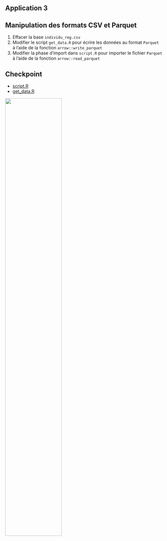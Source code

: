 ## Application 3 {.smaller}

:::{.callout-tip collapse="true" icon=false}
## Manipulation des formats CSV et Parquet

::: {.nonincremental}
1. Effacer la base `individu_reg.csv`
2. Modifier le script `get_data.R` pour écrire les données au format `Parquet` à l'aide de la fonction `arrow::write_parquet`
3. Modifier la phase d'import dans `script.R` pour importer le fichier `Parquet` à l'aide de la fonction `arrow::read_parquet`
:::

:::

## Checkpoint

::: {layout=[30,70]}
:::{.nonincremental}

- [script.R](https://raw.githubusercontent.com/InseeFrLab/formation-bonnes-pratiques-R/main/R/checkpoints/application3/script.R)
- [get_data.R](https://raw.githubusercontent.com/InseeFrLab/formation-bonnes-pratiques-R/main/R/checkpoints/application3/get_data.R)

![](checkpoint.jpg){width=60%}
:::
:::
